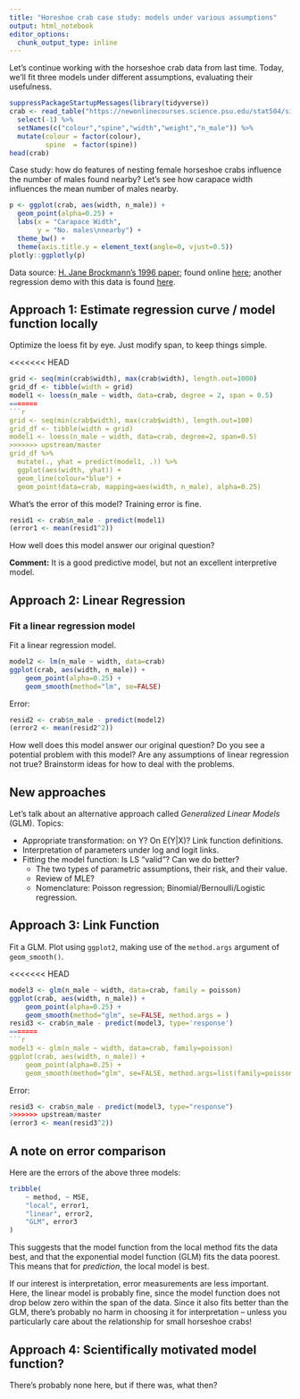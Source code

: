 ```yaml
---
title: "Horeshoe crab case study: models under various assumptions"
output: html_notebook
editor_options: 
  chunk_output_type: inline
---
```


Let's continue working with the horseshoe crab data from last time. Today, we'll fit three models under different assumptions, evaluating their usefulness.

```r
suppressPackageStartupMessages(library(tidyverse))
crab <- read_table("https://newonlinecourses.science.psu.edu/stat504/sites/onlinecourses.science.psu.edu.stat504/files/lesson07/crab/index.txt", col_names = FALSE) %>% 
  select(-1) %>% 
  setNames(c("colour","spine","width","weight","n_male")) %>% 
  mutate(colour = factor(colour),
         spine  = factor(spine))
head(crab)
```

Case study: how do features of nesting female horseshoe crabs influence the number of males found nearby? Let's see how carapace width influences the mean number of males nearby.

```r
p <- ggplot(crab, aes(width, n_male)) + 
  geom_point(alpha=0.25) +
  labs(x = "Carapace Width", 
       y = "No. males\nnearby") +
  theme_bw() +
  theme(axis.title.y = element_text(angle=0, vjust=0.5))
plotly::ggplotly(p)
```

Data source: [H. Jane Brockmann's 1996 paper](https://onlinelibrary.wiley.com/doi/abs/10.1111/j.1439-0310.1996.tb01099.x); found online [here](https://newonlinecourses.science.psu.edu/stat504/sites/onlinecourses.science.psu.edu.stat504/files/lesson07/crab/index.txt); another regression demo with this data is found [here](https://newonlinecourses.science.psu.edu/stat504/node/169/).


## Approach 1: Estimate regression curve / model function locally

Optimize the loess fit by eye. Just modify span, to keep things simple.

<<<<<<< HEAD
```r
grid <- seq(min(crab$width), max(crab$width), length.out=1000)
grid_df <- tibble(width = grid)
model1 <- loess(n_male ~ width, data=crab, degree = 2, span = 0.5)
=======
```r
grid <- seq(min(crab$width), max(crab$width), length.out=100)
grid_df <- tibble(width = grid)
model1 <- loess(n_male ~ width, data=crab, degree=2, span=0.5)
>>>>>>> upstream/master
grid_df %>% 
  mutate(., yhat = predict(model1, .)) %>% 
  ggplot(aes(width, yhat)) +
  geom_line(colour="blue") +
  geom_point(data=crab, mapping=aes(width, n_male), alpha=0.25)
```

What's the error of this model? Training error is fine.

```r
resid1 <- crab$n_male - predict(model1)
(error1 <- mean(resid1^2))
```

How well does this model answer our original question?

**Comment:** It is a good predictive model, but not an excellent interpretive model.

## Approach 2: Linear Regression

### Fit a linear regression model

Fit a linear regression model.

```r
model2 <- lm(n_male ~ width, data=crab)
ggplot(crab, aes(width, n_male)) +
    geom_point(alpha=0.25) +
    geom_smooth(method="lm", se=FALSE)
```

Error:

```r
resid2 <- crab$n_male - predict(model2)
(error2 <- mean(resid2^2))
```


How well does this model answer our original question? Do you see a potential problem with this model? Are any assumptions of linear regression not true? Brainstorm ideas for how to deal with the problems.

## New approaches

Let's talk about an alternative approach called _Generalized Linear Models_ (GLM). Topics:

- Appropriate transformation: on Y? On E(Y|X)? Link function definitions.
- Interpretation of parameters under log and logit links.
- Fitting the model function: Is LS "valid"? Can we do better? 
    - The two types of parametric assumptions, their risk, and their value.
    - Review of MLE?
    - Nomenclature: Poisson regression; Binomial/Bernoulli/Logistic regression.

## Approach 3: Link Function

Fit a GLM. Plot using `ggplot2`, making use of the `method.args` argument of `geom_smooth()`.

<<<<<<< HEAD
```r
model3 <- glm(n_male ~ width, data=crab, family = poisson)
ggplot(crab, aes(width, n_male)) +
    geom_point(alpha=0.25) +
    geom_smooth(method="glm", se=FALSE, method.args = )
resid3 <- crab$n_male - predict(model3, type='response')
=======
```r
model3 <- glm(n_male ~ width, data=crab, family=poisson)
ggplot(crab, aes(width, n_male)) +
    geom_point(alpha=0.25) +
    geom_smooth(method="glm", se=FALSE, method.args=list(family=poisson))
```

Error:

```r
resid3 <- crab$n_male - predict(model3, type="response")
>>>>>>> upstream/master
(error3 <- mean(resid3^2))
```


## A note on error comparison

Here are the errors of the above three models:

```r
tribble(
	~ method, ~ MSE,
	"local", error1,
	"linear", error2,
	"GLM", error3
)
```

This suggests that the model function from the local method fits the data best, and that the exponential model function (GLM) fits the data poorest. This means that for _prediction_, the local model is best. 

If our interest is interpretation, error measurements are less important. Here, the linear model is probably fine, since the model function does not drop below zero within the span of the data. Since it also fits better than the GLM, there's probably no harm in choosing it for interpretation -- unless you particularly care about the relationship for small horseshoe crabs!

## Approach 4: Scientifically motivated model function?

There's probably none here, but if there was, what then?
